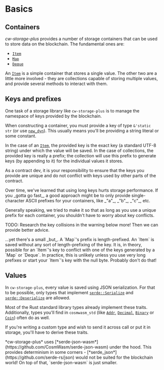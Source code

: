 
# Basics

## Containers

_cw-storage-plus_ provides a number of storage containers that can be used to
store data on the blockchain. The fundamental ones are:

- [`Item`](containers/item)
- [`Map`](containers/map)
- [`Deque`](containers/deque)

An [`Item`](containers/item) is a simple container that stores a single value.
The other two are a little more involved - they are collections capable of
storing multiple values, and provide several methods to interact with them.

## Keys and prefixes

One task of a storage library like `cw-storage-plus` is to manage the namespace
of keys provided by the blockchain.

When constructing a container, you must provide a key of type `&'static str` (or
use
[`new_dyn`](https://docs.rs/cw-storage-plus/latest/cw_storage_plus/struct.Item.html#method.new_dyn)).
This usually means you'll be providing a string literal or some constant.

In the case of an [`Item`](containers/item), the provided key is the exact key
(a standard UTF-8 string) under which the value will be saved. In the case of
collections, the provided key is really a prefix; the collection will use this
prefix to generate keys (by appending to it) for the individual values it
stores.

As a contract dev, it is your responsibility to ensure that the keys you provide
are unique and do not conflict with keys used by other parts of the contract.

<Callout>
  Over time, we've learned that using long keys hurts storage performance. If
  you _gotta go fast_, a good approach might be to only provide single-character
  ASCII prefixes for your containers, like _"a"_, _"b"_, _"c"_, etc.
</Callout>

Generally speaking, we tried to make it so that as long as you use a unique
prefix for each container, you shouldn't have to worry about key conflicts.

TODO: Research the key collisions in the warning below more! Then we can provide
better advice.

<Callout type="warning">
  ...yet there's a small _but_. A `Map`'s prefix is length-prefixed. An `Item`
  is saved without any sort of length-prefixing of the key. It is, in theory,
  possible for an `Item`'s key to conflict with one of the keys generated by a
  `Map` or `Deque`. In practice, this is unlikely unless you use very long
  prefixes or start your `Item`'s key with the null byte. Probably don't
  do that!
</Callout>

## Values

In `cw-storage-plus`, every value is saved using JSON serialization. For that to
be possible, only types that implement
[`serde::Serialize`](https://docs.rs/serde/1.0.201/serde/trait.Serialize.html)
and
[`serde::Deserialize`](https://docs.rs/serde/1.0.201/serde/trait.Deserialize.html)
are allowed.

Most of the Rust standard library types already implement these traits.
Additionally, types you'll find in `cosmwasm_std` (like
[`Addr`](https://docs.rs/cosmwasm-std/2.0.3/cosmwasm_std/struct.Addr.html),
[`Decimal`](https://docs.rs/cosmwasm-std/2.0.3/cosmwasm_std/struct.Decimal.html),
[`Binary`](https://docs.rs/cosmwasm-std/2.0.3/cosmwasm_std/struct.Binary.html)
or [`Coin`](https://docs.rs/cosmwasm-std/2.0.3/cosmwasm_std/struct.Coin.html))
often do as well.

If you're writing a custom type and wish to send it across call or put it in
storage, you'll have to derive these traits.

<Callout>
  *cw-storage-plus* uses
  [*serde-json-wasm*](https://github.com/CosmWasm/serde-json-wasm) under the
  hood. This provides determinism in some corners -
  [*serde_json*](https://github.com/serde-rs/json) would not be suited for the
  blockchain world! On top of that, `serde-json-wasm` is just smaller.
</Callout>
